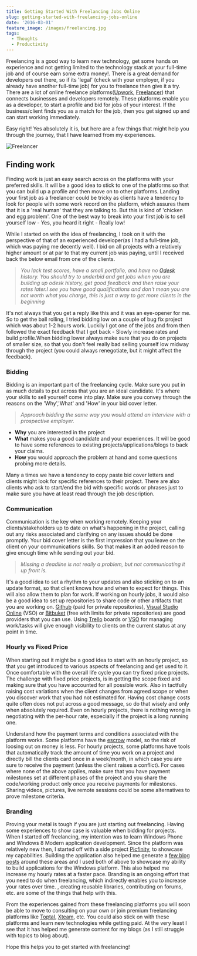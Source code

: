 ```yaml
---
title: Getting Started With Freelancing Jobs Online
slug: getting-started-with-freelancing-jobs-online
date: '2016-03-01'
feature_image: /images/freelancing.jpg
tags:
  - Thoughts
  - Productivity
---
```

Freelancing is a good way to learn new technology, get some hands on experience and not getting limited to the technology stack at your full-time job and of course earn some extra money!. There is a great demand for developers out there, so if its 'legal' (check with your employer, if you already have another full-time job) for you to freelance then give it a try. There are a lot of online freelance platforms([Upwork](https://www.upwork.com/), [Freelancer](https://www.freelancer.com/)) that connects businesses and developers remotely. These platforms enable you as a developer, to start a profile and bid for jobs of your interest. If the business/client finds you as a match for the job, then you get signed up and can start working immediately.

Easy right! Yes absolutely it is, but here are a few things that might help you through the journey, that I have learned from my experiences.

![Freelancer](/images/freelancing.jpg)

## **Finding work**

Finding work is just an easy search across on the platforms with your preferred skills. It will be a good idea to stick to one of the platforms so that you can build up a profile and then move on to other platforms. Landing your first job as a freelancer could be tricky as clients have a tendency to look for people with some work record on the platform, which assures them that it is a 'real human' that they are talking to. But this is kind of 'chicken and egg problem'. One of the best way to break into your first job is to sell yourself low - Yes, you heard it right - Really low!

While I started on with the idea of freelancing, I took on it with the perspective of that of an experienced developer(as I had a full-time job, which was paying me decently well). I bid on all projects with a relatively higher amount or at par to that my current job was paying, until I received back the below email from one of the clients.

> _You lack test scores, have a small portfolio, and have no [Odesk](https://www.upwork.com) history. You should try to underbid and get jobs when you are building up odesk history, get good feedback and then raise your rates later.I see you have good qualifications and don't mean you are not worth what you charge, this is just a way to get more clients in the beginning_

It's not always that you get a reply like this and it was an eye-opener for me. So to get the ball rolling, I tried bidding low on a couple of bug fix project which was about 1-2 hours work. Luckily I got one of the jobs and from then followed the exact feedback that I got back - Slowly increase rates and build profile.When bidding lower always make sure that you do on projects of smaller size, so that you don't feel really bad selling yourself low midway through the project (you could always renegotiate, but it might affect the feedback).

### **Bidding**

Bidding is an important part of the freelancing cycle. Make sure you put in as much details to put across that you are an ideal candidate. It's where your skills to sell yourself come into play. Make sure you convey through the reasons on the 'Why','What' and 'How' in your bid cover letter.

> _Approach bidding the same way you would attend an interview with a prospective employer._

-   **Why** you are interested in the project
-   **What** makes you a good candidate and your experiences. It will be good to have some references to existing projects/applications/blogs to back your claims.
-   **How** you would approach the problem at hand and some questions probing more details.

Many a times we have a tendency to copy paste bid cover letters and clients might look for specific references to their project. There are also clients who ask to start/end the bid with specific words or phrases just to make sure you have at least read through the job description.

### **Communication**

Communication is the key when working remotely. Keeping your clients/stakeholders up to date on what's happening in the project, calling out any risks associated and clarifying on any issues should be done promptly. Your bid cover letter is the first impression that you leave on the client on your communications skills. So that makes it an added reason to give enough time while sending out your bid.

> _Missing a deadline is not really a problem, but not communicating it up front is._

It's a good idea to set a rhythm to your updates and also sticking on to an update format, so that client knows how and when to expect for things. This will also allow them to plan for work. If working on hourly jobs, it would also be a good idea to set up repositories to share code or other artifacts that you are working on. [Github](https://github.com) (paid for private repositories), [Visual Studio Online](https://www.visualstudio.com/en-us/products/visual-studio-team-services-vs.aspx) (VSO) or [Bitbuket](https://bitbucket.org) (free with limits for private repositories) are good providers that you can use. Using [Trello](https://trello.com) boards or [VSO](https://www.visualstudio.com/en-us/products/visual-studio-team-services-vs.aspx) for managing work/tasks will give enough visibility to clients on the current status at any point in time.

### **Hourly vs Fixed Price**

When starting out it might be a good idea to start with an hourly project, so that you get introduced to various aspects of freelancing and get used to it. Once comfortable with the overall life cycle you can try fixed price projects. The challenge with fixed price projects, is in getting the scope fixed and making sure that you have accounted for all possible work. Also in tactfully raising cost variations when the client changes from agreed scope or when you discover work that you had not estimated for. Having cost change costs quite often does not put across a good message, so do that wisely and only when absolutely required. Even on hourly projects, there is nothing wrong in negotiating with the per-hour rate, especially if the project is a long running one.

Understand how the payment terms and conditions associated with the platform works. Some platforms have the [escrow](https://en.wikipedia.org/wiki/Escrow) model, so the risk of loosing out on money is less. For hourly projects, some platforms have tools that automatically track the amount of time you work on a project and directly bill the clients card once in a week/month, in which case you are sure to receive the payment (unless the client raises a conflict). For cases where none of the above applies, make sure that you have payment milestones set at different phases of the project and you share the code/working product only once you receive payments for milestones. Sharing videos, pictures, live remote sessions could be some alternatives to prove milestone criteria.

### **Branding**

Proving your metal is tough if you are just starting out freelancing. Having some experiences to show case is valuable when bidding for projects. When I started off freelancing, my intention was to learn Windows Phone and Windows 8 Modern application development. Since the platform was relatively new then, I started off with a side project [Picfinity](https://www.microsoft.com/en-us/store/apps/picfinity/9wzdncrdwxx8), to showcase my capabilities. Building the application also helped me generate a [few blog posts](/tag/500px/) around these areas and I used both of above to showcase my ability to build applications for the Windows platform. This also helped me increase my hourly rates at a faster pace. Branding is an ongoing effort that you need to do when freelancing, which indirectly enables you to increase your rates over time. <BlogLink
  href="/blog/get-started-with-your-blog"
  title="Get started with your blog"
  description="Read this interesting blog post"
  authorImage="/images/logo-512x512-24.png"
  authorName="Rahul Nath"
  authorTitle="Rahul Pulikkot Nath"
  featureImage="/images/default-feature.jpg"
/>, creating reusable libraries, contributing on forums, etc. are some of the things that help with this.

From the experiences gained from these freelancing platforms you will soon be able to move to consulting on your own or join premium freelancing platforms like [Toptal](https://www.toptal.com), [Xteam](http://x-team.com/), etc. You could also stick on with these platforms and learn new technologies while getting paid. At the very least I see that it has helped me generate content for my blogs (as I still struggle with topics to blog about).

Hope this helps you to get started with freelancing!
